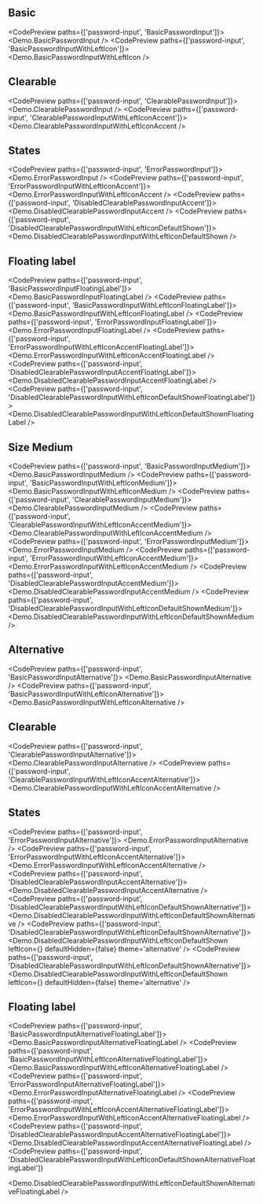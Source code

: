 
## Basic

<CodePreview paths={['password-input', 'BasicPasswordInput']}>
  <Demo.BasicPasswordInput />
</CodePreview>
<CodePreview paths={['password-input', 'BasicPasswordInputWithLeftIcon']}>
  <Demo.BasicPasswordInputWithLeftIcon />
</CodePreview>

## Clearable

<CodePreview paths={['password-input', 'ClearablePasswordInput']}>
  <Demo.ClearablePasswordInput />
</CodePreview>
<CodePreview paths={['password-input', 'ClearablePasswordInputWithLeftIconAccent']}>
  <Demo.ClearablePasswordInputWithLeftIconAccent />
</CodePreview>

## States

<CodePreview paths={['password-input', 'ErrorPasswordInput']}>
  <Demo.ErrorPasswordInput />
</CodePreview>
<CodePreview paths={['password-input', 'ErrorPasswordInputWithLeftIconAccent']}>
  <Demo.ErrorPasswordInputWithLeftIconAccent />
</CodePreview>
<CodePreview paths={['password-input', 'DisabledClearablePasswordInputAccent']}>
  <Demo.DisabledClearablePasswordInputAccent />
</CodePreview>
<CodePreview paths={['password-input', 'DisabledClearablePasswordInputWithLeftIconDefaultShown']}>
  <Demo.DisabledClearablePasswordInputWithLeftIconDefaultShown />
</CodePreview>

## Floating label

<CodePreview paths={['password-input', 'BasicPasswordInputFloatingLabel']}>
  <Demo.BasicPasswordInputFloatingLabel />
</CodePreview>
<CodePreview paths={['password-input', 'BasicPasswordInputWithLeftIconFloatingLabel']}>
  <Demo.BasicPasswordInputWithLeftIconFloatingLabel />
</CodePreview>
<CodePreview paths={['password-input', 'ErrorPasswordInputFloatingLabel']}>
  <Demo.ErrorPasswordInputFloatingLabel />
</CodePreview>
<CodePreview paths={['password-input', 'ErrorPasswordInputWithLeftIconAccentFloatingLabel']}>
  <Demo.ErrorPasswordInputWithLeftIconAccentFloatingLabel />
</CodePreview>
<CodePreview paths={['password-input', 'DisabledClearablePasswordInputAccentFloatingLabel']}>
  <Demo.DisabledClearablePasswordInputAccentFloatingLabel />
</CodePreview>
<CodePreview paths={['password-input', 'DisabledClearablePasswordInputWithLeftIconDefaultShownFloatingLabel']}>
  <Demo.DisabledClearablePasswordInputWithLeftIconDefaultShownFloatingLabel />
</CodePreview>

## Size Medium

<CodePreview paths={['password-input', 'BasicPasswordInputMedium']}>
  <Demo.BasicPasswordInputMedium />
</CodePreview>
<CodePreview paths={['password-input', 'BasicPasswordInputWithLeftIconMedium']}>
  <Demo.BasicPasswordInputWithLeftIconMedium />
</CodePreview>
<CodePreview paths={['password-input', 'ClearablePasswordInputMedium']}>
  <Demo.ClearablePasswordInputMedium />
</CodePreview>
<CodePreview paths={['password-input', 'ClearablePasswordInputWithLeftIconAccentMedium']}>
  <Demo.ClearablePasswordInputWithLeftIconAccentMedium />
</CodePreview>
<CodePreview paths={['password-input', 'ErrorPasswordInputMedium']}>
  <Demo.ErrorPasswordInputMedium />
</CodePreview>
<CodePreview paths={['password-input', 'ErrorPasswordInputWithLeftIconAccentMedium']}>
  <Demo.ErrorPasswordInputWithLeftIconAccentMedium />
</CodePreview>
<CodePreview paths={['password-input', 'DisabledClearablePasswordInputAccentMedium']}>
  <Demo.DisabledClearablePasswordInputAccentMedium />
</CodePreview>
<CodePreview paths={['password-input', 'DisabledClearablePasswordInputWithLeftIconDefaultShownMedium']}>
  <Demo.DisabledClearablePasswordInputWithLeftIconDefaultShownMedium />
</CodePreview>

## Alternative

<div className="bg-[var(--background-alternative)] p-4 rounded-md flex flex-col gap-4">

<CodePreview paths={['password-input', 'BasicPasswordInputAlternative']}>
  <Demo.BasicPasswordInputAlternative />
</CodePreview>
<CodePreview paths={['password-input', 'BasicPasswordInputWithLeftIconAlternative']}>
  <Demo.BasicPasswordInputWithLeftIconAlternative />
</CodePreview>

## Clearable

<CodePreview paths={['password-input', 'ClearablePasswordInputAlternative']}>
  <Demo.ClearablePasswordInputAlternative />
</CodePreview>
<CodePreview paths={['password-input', 'ClearablePasswordInputWithLeftIconAccentAlternative']}>
  <Demo.ClearablePasswordInputWithLeftIconAccentAlternative />
</CodePreview>

## States

<CodePreview paths={['password-input', 'ErrorPasswordInputAlternative']}>
  <Demo.ErrorPasswordInputAlternative />
</CodePreview>
<CodePreview paths={['password-input', 'ErrorPasswordInputWithLeftIconAccentAlternative']}>
  <Demo.ErrorPasswordInputWithLeftIconAccentAlternative />
</CodePreview>
<CodePreview paths={['password-input', 'DisabledClearablePasswordInputAccentAlternative']}>
  <Demo.DisabledClearablePasswordInputAccentAlternative />
</CodePreview>
<CodePreview paths={['password-input', 'DisabledClearablePasswordInputWithLeftIconDefaultShownAlternative']}>
  <Demo.DisabledClearablePasswordInputWithLeftIconDefaultShownAlternative />
</CodePreview>
<CodePreview paths={['password-input', 'DisabledClearablePasswordInputWithLeftIconDefaultShownAlternative']}>
  <Demo.DisabledClearablePasswordInputWithLeftIconDefaultShown
    leftIcon={<KeyRound />}
    defaultHidden={false}
    theme='alternative'
  />
</CodePreview>
<CodePreview paths={['password-input', 'DisabledClearablePasswordInputWithLeftIconDefaultShownAlternative']}>
  <Demo.DisabledClearablePasswordInputWithLeftIconDefaultShown
    leftIcon={<KeyRound />}
    defaultHidden={false}
    theme='alternative'
  />
</CodePreview>

## Floating label

<CodePreview paths={['password-input', 'BasicPasswordInputAlternativeFloatingLabel']}>
  <Demo.BasicPasswordInputAlternativeFloatingLabel />
</CodePreview>
<CodePreview paths={['password-input', 'BasicPasswordInputWithLeftIconAlternativeFloatingLabel']}>
  <Demo.BasicPasswordInputWithLeftIconAlternativeFloatingLabel />
</CodePreview>
<CodePreview paths={['password-input', 'ErrorPasswordInputAlternativeFloatingLabel']}>
  <Demo.ErrorPasswordInputAlternativeFloatingLabel />
</CodePreview>
<CodePreview paths={['password-input', 'ErrorPasswordInputWithLeftIconAccentAlternativeFloatingLabel']}>
  <Demo.ErrorPasswordInputWithLeftIconAccentAlternativeFloatingLabel />
</CodePreview>
<CodePreview paths={['password-input', 'DisabledClearablePasswordInputAccentAlternativeFloatingLabel']}>
  <Demo.DisabledClearablePasswordInputAccentAlternativeFloatingLabel />
</CodePreview>
<CodePreview
  paths={['password-input', 'DisabledClearablePasswordInputWithLeftIconDefaultShownAlternativeFloatingLabel']}
>
  <Demo.DisabledClearablePasswordInputWithLeftIconDefaultShownAlternativeFloatingLabel />
</CodePreview>

</div>
